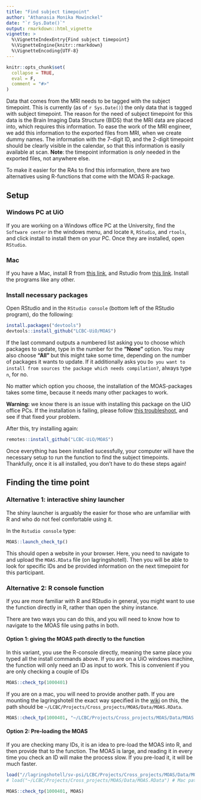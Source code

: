 ```yaml
---
title: "Find subject timepoint"
author: "Athanasia Monika Mowinckel"
date: "`r Sys.Date()`"
output: rmarkdown::html_vignette
vignette: >
  %\VignetteIndexEntry{Find subject timepoint}
  %\VignetteEngine{knitr::rmarkdown}
  %\VignetteEncoding{UTF-8}
---
```


```r
knitr::opts_chunk$set(
  collapse = TRUE,
  eval = F,
  comment = "#>"
)
```

Data that comes from the MRI needs to be tagged with the subject timepoint. This is currently (as of `r Sys.Date()`) the only data that is tagged with subject timepoint. The reason for the need of subject timepoint for this data is the Brain Imaging Data Structure (BIDS) that the MRI data are placed into, which requires this information. To ease the work of the MRI engineer, we add this information to the exported files from MRI, when we create dummy names. The information with the 7-digit ID, and the 2-digit timepoint should be clearly visible in the calendar, so that this information is easily available at scan. 
**Note**: the timepoint information is _only_ needed in the exported files, not anywhere else.

To make it easier for the RAs to find this information, there are two alternatives using R-functions that come with the MOAS R-package. 

## Setup

### Windows PC at UiO
If you are working on a Windows office PC at the University, find the `Software center` in the windows menu, and locate `R`, `RStudio`, and `rtools`, and click install to install them on your PC. Once they are installed, open `RStudio`. 

### Mac
If you have a Mac, install R from [this link](https://cran.r-project.org/bin/macosx/), and Rstudio from [this link](https://www.rstudio.com/products/rstudio/download/#download). Install the programs like any other.


### Install necessary packages
Open RStudio and in the `RStudio console` (bottom left of the RStudio program), do the following:
```r
install.packages("devtools")
devtools::install_github("LCBC-UiO/MOAS")
```

If the last command outputs a numbered list asking you to choose which packages to update, type in the number for the **"None"** option. You may also choose **"All"** but this might take some time, depending on the number of packages it wants to update. If it additionally asks you `Do you want to install from sources the package which needs compilation?`, always type `n`, for no. 

No matter which option you choose, the installation of the MOAS-packages takes some time, because it needs many other packages to work.

**Warning:** we know there is an issue with installing this package on the UiO office PCs. If the installation is failing, please follow [this troubleshoot](https://github.com/LCBC-UiO/Mini-Workshops/wiki/Analysis:-R), and see if that fixed your problem.

After this, try installing again:
```r
remotes::install_github("LCBC-UiO/MOAS")
```

Once everything has been installed sucessfully, your computer will have the necessary setup to run the function to find the subject timepoints. Thankfully, once it is all installed, you don't have to do these steps again!

## Finding the time point
### Alternative 1: interactive shiny launcher
The shiny launcher is arguably the easier for those who are unfamiliar with R and who do not feel comfortable using it. 

In the `Rstudio console` type:
```r
MOAS::launch_check_tp()
```

This should open a website in your browser. Here, you need to navigate to and upload the `MOAS.RData` file (on lagringshotell). Then you will be able to look for specific IDs and be provided information on the next timepoint for this participant.

### Alternative 2: R console function
If you are more familiar with R and RStudio in general, you might want to use the function directly in R, rather than open the shiny instance.

There are two ways you can do this, and you will need to know how to navigate to the MOAS file using paths in both.

#### Option 1: giving the MOAS path directly to the function
In this variant, you use the R-console directly, meaning the same place you typed all the install commands above. 
If you are on a UiO windows machine, the function will only need an ID as input to work. This is convenient if you are only checking a couple of IDs

```r
MOAS::check_tp(1000401)
```

If you are on a mac, you will need to provide another path. If you are mounting the lagringshotell the exact way specified in the [wiki]() on this, the path should be `~/LCBC/Projects/Cross_projects/MOAS/Data/MOAS.RData`.

```r
MOAS::check_tp(1000401, "~/LCBC/Projects/Cross_projects/MOAS/Data/MOAS.RData")
```

#### Option 2: Pre-loading the MOAS
If you are checking many IDs, it is an idea to pre-load the MOAS into R, and then provide that to the function. The MOAS is large, and reading it in every time you check an ID will make the process slow. If you pre-load it, it will be much faster.

```r
load("//lagringshotell/sv-psi/LCBC/Projects/Cross_projects/MOAS/Data/MOAS.RData") # Windows path
# load("~/LCBC/Projects/Cross_projects/MOAS/Data/MOAS.RData") # Mac paths

MOAS::check_tp(1000401, MOAS)
```


